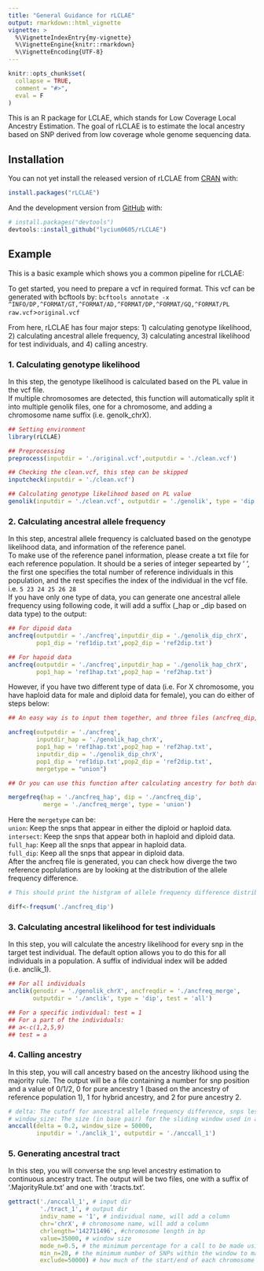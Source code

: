 ```yaml
---
title: "General Guidance for rLCLAE"
output: rmarkdown::html_vignette
vignette: >
  %\VignetteIndexEntry{my-vignette}
  %\VignetteEngine{knitr::rmarkdown}
  %\VignetteEncoding{UTF-8}
---
```


```r
knitr::opts_chunk$set(
  collapse = TRUE,
  comment = "#>",
  eval = F
)
```

This is an R package for LCLAE, which stands for Low Coverage Local Ancestry Estimation. The goal of rLCLAE is to estimate the local ancestry based on SNP derived from low coverage whole genome sequencing data. 

## Installation

You can not yet install the released version of rLCLAE from [CRAN](https://CRAN.R-project.org) with:

``` r
install.packages("rLCLAE")
```

And the development version from [GitHub](https://github.com/) with:

``` r
# install.packages("devtools")
devtools::install_github("lycium0605/rLCLAE")
```
## Example

This is a basic example which shows you a common pipeline for rLCLAE:

To get started, you need to prepare a vcf in required format. This vcf can be generated with bcftools by:
`bcftools annotate -x ^INFO/DP,^FORMAT/GT,^FORMAT/AD,^FORMAT/DP,^FORMAT/GQ,^FORMAT/PL raw.vcf `>` original.vcf`

From here, rLCLAE has four major steps: 1) calculating genotype likelihood, 2) calculating ancestral allele frequency, 3) calculating ancestral likelihood for test individuals, and 4) calling ancestry.

### 1. Calculating genotype likelihood

In this step, the genotype likelihood is calculated based on the PL value in the vcf file. \
If multiple chromosomes are detected, this function will automatically split it into multiple genolik files, one for a chromosome, and adding a chromosome name suffix (i.e. genolk_chrX).

```r

## Setting environment
library(rLCLAE)

## Preprocessing
preprocess(inputdir = './original.vcf',outputdir = './clean.vcf')

## Checking the clean.vcf, this step can be skipped
inputcheck(inputdir = './clean.vcf')

## Calculating genotype likelihood based on PL value
genolik(inputdir = './clean.vcf', outputdir = './genolik', type = 'dip')
```

### 2. Calculating ancestral allele frequency

In this step, ancestral allele frequency is calcluated based on the genotype likelihood data, and information of the reference panel.\
To make use of the reference panel information, please create a txt file for each reference population. It should be a series of integer sepearted by ' ', the first one specifies the total number of reference individuals in this population, and the rest specifies the index of the individual in the vcf file. i.e. `5 23 24 25 26 28`\
If you have only one type of data, you can generate one ancestral allele frequency using following code, it will add a suffix (_hap or _dip based on data type) to the output:

```r
## For dipoid data 
ancfreq(outputdir = './ancfreq',inputdir_dip = './genolik_dip_chrX',
        pop1_dip = 'ref1dip.txt',pop2_dip = 'ref2dip.txt')

## For hapoid data 
ancfreq(outputdir = './ancfreq',inputdir_hap = './genolik_hap_chrX',
        pop1_hap = 'ref1hap.txt',pop2_hap = 'ref2hap.txt')

```

However, if you have two different type of data (i.e. For X chromosome, you have haploid data for male and diploid data for female), you can do either of steps below:

```r

## An easy way is to input them together, and three files (ancfreq_dip, ancfreq_hap, ancfreq_merge) will be generated

ancfreq(outputdir = './ancfreq',
        inputdir_hap = './genolik_hap_chrX',
        pop1_hap = 'ref1hap.txt',pop2_hap = 'ref2hap.txt',
        inputdir_dip = './genolik_dip_chrX',
        pop1_dip = 'ref1dip.txt',pop2_dip = 'ref2dip.txt',
        mergetype = "union")

## Or you can use this function after calculating ancestry for both data type separately 

mergefreq(hap = './ancfreq_hap', dip = './ancfreq_dip', 
          merge = './ancfreq_merge', type = 'union')

```

Here the `mergetype` can be:\
`union`: Keep the snps that appear in either the diploid or haploid data.\
`intersect`: Keep the snps that appear both in haploid and diploid data.\
`full_hap`: Keep all the snps that appear in haploid data.\
`full_dip`: Keep all the snps that appear in diploid data.\
After the ancfreq file is generated, you can check how diverge the two reference poplulations are by looking at the distribution of the allele frequency difference.

```r

# This should print the histgram of allele frequency difference distribution, and the mean/median/max/min of the data, and you can do further analysis on diff if necessary

diff<-freqsum('./ancfreq_dip')
```

### 3. Calculating ancestral likelihood for test individuals

In this step, you will calculate the ancestry likelihood for every snp in the target test individual. The default option allows you to do this for all individuals in a population. A suffix of individual index will be added (i.e. anclik_1).

```r

## For all individuals
anclik(genodir = './genolik_chrX', ancfreqdir = './ancfreq_merge',
       outputdir = './anclik', type = 'dip', test = 'all')

## For a specific individual: test = 1
## For a part of the individuals:
## a<-c(1,2,5,9)
## test = a
```

### 4. Calling ancestry

In this step, you will call ancestry based on the ancestry likihood using the majority rule. The output will be a file containing a number for snp position and a value of 0/1/2, 0 for pure ancestry 1 (based on the ancestry of reference population 1), 1 for hybrid ancestry, and 2 for pure ancestry 2.

```r
# delta: The cutoff for ancestral allele frequency difference, snps less diverge than this will be filtered out
# window_size: The size (in base pair) for the sliding window used in ancestry call, the large this is, the more shorter tract will be smoothed out. 
anccall(delta = 0.2, window_size = 50000,
        inputdir = './anclik_1', outputdir = './anccall_1')
```

### 5. Generating ancestral tract

In this step, you will converse the snp level ancestry estimation to continuous ancestry tract. The output will be two files, one with a suffix of '.MajorityRule.txt' and one with '.tracts.txt'.

```r
gettract('./anccall_1', # input dir
         './tract_1', # output dir
         indiv_name = '1', # individual name, will add a column
         chr='chrX', # chromosome name, will add a column
         chrlength='142711496', #chromosome length in bp
         value=35000, # window size
         mode_n=0.5, # the minimum percentage for a call to be made using majority rule
         min_n=20, # the minimum number of SNPs within the window to make a call
         exclude=50000) # how much of the start/end of each chromosome to ignore
```
